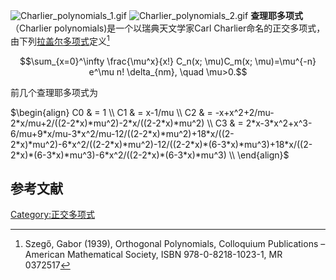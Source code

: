 [[File:Charlier_polynomials_1.gif|thumb]]
[[File:Charlier_polynomials_2.gif|thumb]]
'''查理耶多项式'''（Charlier polynomials)是一个以瑞典天文学家Carl Charlier命名的正交多项式，由下列[[拉盖尔多项式|拉盖尔多项式]]定义<ref>Szegő, Gabor (1939), Orthogonal Polynomials, Colloquium Publications – American Mathematical Society, ISBN 978-0-8218-1023-1, MR 0372517</ref>


:<math>\sum_{x=0}^\infty \frac{\mu^x}{x!} C_n(x; \mu)C_m(x; \mu)=\mu^{-n} e^\mu n! \delta_{nm}, \quad \mu>0.</math>


前几个查理耶多项式为

<math>\begin{align} 
  C0 & = 1  \\

  C1 & = x-1/mu  \\
  C2 & = -x+x^2+2/mu-2*x/mu+2/((2-2*x)*mu^2)-2*x/((2-2*x)*mu^2)  \\
  C3 & = 2*x-3*x^2+x^3-6/mu+9*x/mu-3*x^2/mu-12/((2-2*x)*mu^2)+18*x/((2-2*x)*mu^2)-6*x^2/((2-2*x)*mu^2)-12/((2-2*x)*(6-3*x)*mu^3)+18*x/((2-2*x)*(6-3*x)*mu^3)-6*x^2/((2-2*x)*(6-3*x)*mu^3) \\
\end{align}</math>

==参考文献==
<references/>

[[Category:正交多项式|Category:正交多项式]]